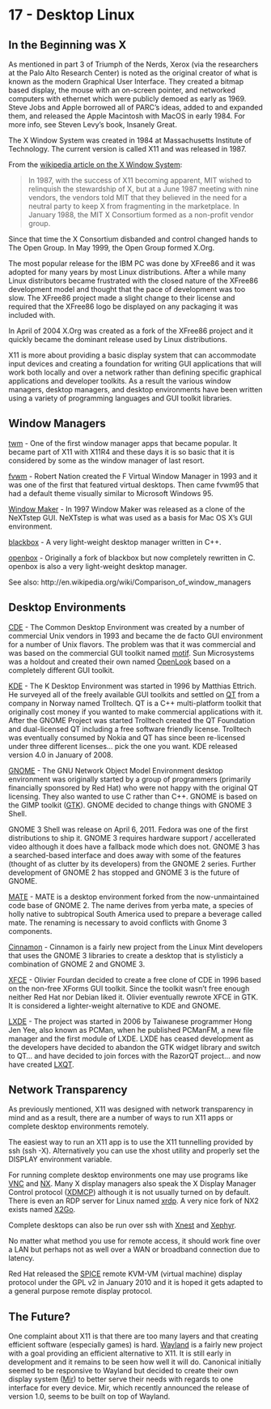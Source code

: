 # 17 - Desktop Linux {#unit-17}

<!-- __Screencast__: [17-desktop.webm](https://www.cs.montana.edu/users/sdowdle/csci351/videos/17-desktop.webm) or [17-desktop.mp4](https://www.cs.montana.edu/users/sdowdle/csci351/videos/17-desktop.mp4) -->

## In the Beginning was X

As mentioned in part 3 of Triumph of the Nerds, Xerox (via the researchers at the Palo Alto Research Center) is noted as the original creator of what is known as the modern Graphical User Interface. They created a bitmap based display, the mouse with an on-screen pointer, and networked computers with ethernet which were publicly demoed as early as 1969. Steve Jobs and Apple borrowed all of PARC's ideas, added to and expanded them, and released the Apple Macintosh with MacOS in early 1984.  For more info, see Steven Levy's book, Insanely Great.

The X Window System was created in 1984 at Massachusetts Institute of Technology. The current version is called X11 and was released in 1987.

From the [wikipedia article on the X Window System](http://en.wikipedia.org/wiki/X11):

> In 1987, with the success of X11 becoming apparent, MIT wished to relinquish the stewardship of X, but at a June 1987 meeting with nine vendors, the vendors told MIT that they believed in the need for a neutral party to keep X from fragmenting in the marketplace. In January 1988, the MIT X Consortium formed as a non-profit vendor group.

Since that time the X Consortium disbanded and control changed hands to The Open Group. In May 1999, the Open Group formed X.Org.

The most popular release for the IBM PC was done by XFree86 and it was adopted for many years by most Linux distributions.  After a while many Linux distributors became frustrated with the closed nature of the XFree86 development model and thought that the pace of development was too slow. The XFree86 project made a slight change to their license and required that the XFree86 logo be displayed on any packaging it was included with.
    
In April of 2004 X.Org was created as a fork of the XFree86 project and it quickly became the dominant release used by Linux distributions.
   
X11 is more about providing a basic display system that can accommodate input devices and creating a foundation for writing GUI applications that will work both locally and over a network rather than defining specific graphical applications and developer toolkits. As a result the various window managers, desktop managers, and desktop environments have been written using a variety of programming languages and GUI toolkit libraries.  

## Window Managers

[twm](http://en.wikipedia.org/wiki/Twm) - One of the first window manager apps that became popular. It became part of X11 with X11R4 and these days it is so basic that it is considered by some as the window manager of last resort.
  
[fvwm](http://en.wikipedia.org/wiki/Fvwm) - Robert Nation created the F Virtual Window Manager in 1993 and it was one of the first that featured virtual desktops.  Then came fvwm95 that had a default theme visually similar to Microsoft Windows 95.
  
[Window Maker](http://en.wikipedia.org/wiki/WindowMaker) - In 1997 Window Maker was released as a clone of the NeXTstep GUI. NeXTstep is what was used as a basis for Mac OS X's GUI environment.
  
[blackbox](http://en.wikipedia.org/wiki/Blackbox) - A very light-weight desktop manager written in C++.
  
[openbox](http://en.wikipedia.org/wiki/Openbox) - Originally a fork of blackbox but now completely rewritten in C.  openbox is also a very light-weight desktop manager.
  
See also: http://en.wikipedia.org/wiki/Comparison_of_window_managers    


## Desktop Environments

[CDE](http://en.wikipedia.org/wiki/Common_Desktop_Environment) - The Common Desktop Environment was created by a number of commercial Unix vendors in 1993 and became the de facto GUI environment for a number of Unix flavors. The problem was that it was commercial and was based on the commercial GUI toolkit named [motif](http://en.wikipedia.org/wiki/Motif_%28widget_toolkit%29). Sun Microsystems was a holdout and created their own named [OpenLook](http://en.wikipedia.org/wiki/OpenLook) based on a completely different GUI toolkit.
  
[KDE](http://en.wikipedia.org/wiki/KDE) - The K Desktop Environment was started in 1996 by Matthias Ettrich. He surveyed all of the freely available GUI toolkits and settled on [QT](http://en.wikipedia.org/wiki/Qt_%28toolkit%29) from a company in Norway named Trolltech. QT is a C++ multi-platform toolkit that originally cost money if you wanted to make commercial applications with it. After the GNOME Project was started Trolltech created the QT Foundation and dual-licensed QT including a free software friendly license. Trolltech was eventually consumed by Nokia and QT has since been re-licensed under three different licenses... pick the one you want. KDE released version 4.0 in January of 2008.
    
[GNOME](http://en.wikipedia.org/wiki/GNOME) - The GNU Network Object Model Environment desktop environment was originally started by a group of programmers (primarily financially sponsored by Red Hat) who were not happy with the original QT licensing. They also wanted to use C rather than C++. GNOME is based on the GIMP toolkit ([GTK](http://en.wikipedia.org/wiki/Gtk)).  GNOME decided to change things with GNOME 3 Shell.
    
GNOME 3 Shell was release on April 6, 2011.  Fedora was one of the first distributions to ship it.  GNOME 3 requires hardware support / accellerated video although it does have a fallback mode which does not.  GNOME 3 has a searched-based interface and does away with some of the features (thought of as clutter by its developers) from the GNOME 2 series.  Further development of GNOME 2 has stopped and GNOME 3 is the future of GNOME.
  
[MATE](http://en.wikipedia.org/wiki/MATE_%28desktop_environment%29) - MATE is a desktop environment forked from the now-unmaintained code base of GNOME 2. The name derives from yerba mate, a species of holly native to subtropical South America used to prepare a beverage called mate. The renaming is necessary to avoid conflicts with Gnome 3 components.
    
[Cinnamon](http://en.wikipedia.org/wiki/Cinnamon_%28user_interface%29) - Cinnamon is a fairly new project from the Linux Mint developers that uses the GNOME 3 libraries to create a desktop that is stylisticly a combination of GNOME 2 and GNOME 3.
    
[XFCE](http://en.wikipedia.org/wiki/Xfce) - Olivier Fourdan decided to create a free clone of CDE in 1996 based on the non-free XForms GUI toolkit. Since the toolkit wasn't free enough neither Red Hat nor Debian liked it. Olivier eventually rewrote XFCE in GTK. It is considered a lighter-weight alternative to KDE and GNOME.
   
[LXDE](http://en.wikipedia.org/wiki/Lxde) - The project was started in 2006 by Taiwanese programmer Hong Jen Yee, also known as PCMan, when he published PCManFM, a new file manager and the first module of LXDE.  LXDE has ceased development as the developers have decided to abandon the GTK widget library and switch to QT... and have decided to join forces with the RazorQT project... and now have created [LXQT](http://lxqt.org/).


## Network Transparency

As previously mentioned, X11 was designed with network transparency in mind and as a result, there are a number of ways to run X11 apps or complete desktop environments remotely.

The easiest way to run an X11 app is to use the X11 tunnelling provided by ssh (ssh -X). Alternatively you can use the xhost utility and properly set the DISPLAY environment variable.

For running complete desktop environments one may use programs like [VNC](http://en.wikipedia.org/wiki/Vnc) and [NX](http://en.wikipedia.org/wiki/Freenx). Many X display managers also speak the X Display Manager Control protocol ([XDMCP](http://en.wikipedia.org/wiki/XDMCP#X_Display_Manager_Control_Protocol)) although it is not usually turned on by default.  There is even an RDP server for Linux named [xrdp](http://www.xrdp.org/).  A very nice fork of NX2 exists named [X2Go](http://www.x2go.org/).

Complete desktops can also be run over ssh with [Xnest](http://en.wikipedia.org/wiki/Xnest) and [Xephyr](http://en.wikipedia.org/wiki/Xephyr).

No matter what method you use for remote access, it should work fine over a LAN but perhaps not as well over a WAN or broadband connection due to latency.
 
Red Hat released the [SPICE](http://en.wikipedia.org/wiki/SPICE_%28protocol%29) remote KVM-VM (virtual machine) display protocol under the GPL v2 in January 2010 and it is hoped it gets adapted to a general purpose remote display protocol.
 
## The Future?
    
One complaint about X11 is that there are too many layers and that creating efficient software (especially games) is hard. [Wayland](http://en.wikipedia.org/wiki/Wayland_%28display_server_protocol%29) is a fairly new project with a goal providing an efficient alternative to X11.  It is still early in development and it remains to be seen how well it will do. Canonical initially seemed to be responsive to Wayland but decided to create their own display system ([Mir](https://en.wikipedia.org/wiki/Mir_%28software%29)) to better serve their needs with regards to one interface for every device.  Mir, which recently announced the release of version 1.0,  seems to be built on top of Wayland.